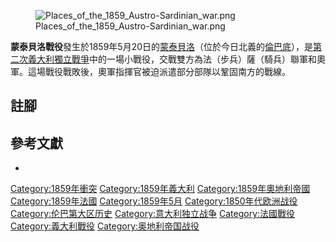 {{Infobox Military Conflict
|conflict=蒙泰貝洛戰役
|partof=[[第二次義大利獨立戰爭|第二次義大利獨立戰爭]]
|image=[[Image:Giovanni_Fattori_016.jpg|300px]]
|caption=蒙泰貝洛戰役
|date=1859年5月20日
|place=[[蒙泰貝洛德拉巴塔利亞|蒙泰貝洛]]（今日[[義大利|義大利]]境內）
|result=法薩聯軍勝利
|combatant1={{flagicon|France}} [[法蘭西第二帝國|法蘭西帝國]]<br>{{flagcountry|Kingdom of Sardinia|1848}}
|combatant2={{flag|Austrian Empire}}
|commander1={{flagicon|France}} [[埃利·弗雷德里克·福雷|埃利·弗雷德里克·福雷]]
|commander2={{flagicon|Austrian Empire}} 史坦迪翁
|strength1=6600名步兵{{sfn|Brooks|2009|p=29}}
|strength2=24,708人
----18,708名步兵{{sfn|Brooks|2009|p=26}}<br>600名騎兵<br>12門火砲<br>4門火箭彈發射器
|casualties1={{flagicon|France}}: 81人戰死、492人負傷、69人失蹤<br>{{flagicon|Kingdom of Sardinia|1848}}: 52人死傷或被俘<br>'''總共: 694人'''
|casualties2=331人死亡<br>785人受傷<br>307人失踪<br>'''總共: 1423人'''
}}
{{Campaignbox Austro Sardinian War}}
[[File:Places_of_the_1859_Austro-Sardinian_war.png|thumb]]

'''蒙泰貝洛戰役'''發生於1859年5月20日的[[蒙泰贝洛德拉巴塔利亚|蒙泰貝洛]]（位於今日北義的[[倫巴底|倫巴底]]），是[[第二次義大利獨立戰爭|第二次義大利獨立戰爭]]中的一場小戰役，交戰雙方為法（步兵）薩（騎兵）聯軍和奧軍。這場戰役戰敗後，奧軍指揮官被迫派遣部分部隊以鞏固南方的戰線。
== 註腳 ==
{{reflist}}
== 參考文獻 ==
* {{cite book |last=Brooks |first=R. |title=Solferino 1859: The Battle for Italy's freedom |year=2009 |publisher=Osprey Publishing |isbn=978-1-84603-385-8 }}
{{Commons|Category:Battle of Montebello (1859)}}
[[Category:1859年衝突|Category:1859年衝突]]
[[Category:1859年義大利|Category:1859年義大利]]
[[Category:1859年奧地利帝國|Category:1859年奧地利帝國]]
[[Category:1859年法國|Category:1859年法國]]
[[Category:1859年5月|Category:1859年5月]]
[[Category:1850年代欧洲战役|Category:1850年代欧洲战役]]
[[Category:伦巴第大区历史|Category:伦巴第大区历史]]
[[Category:意大利独立战争|Category:意大利独立战争]]
[[Category:法國戰役|Category:法國戰役]]
[[Category:義大利戰役|Category:義大利戰役]]
[[Category:奥地利帝国战役|Category:奥地利帝国战役]]